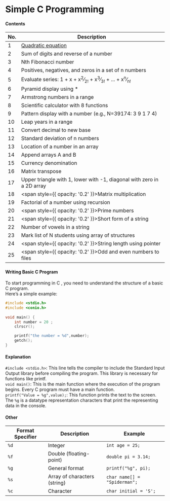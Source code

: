 # Simple C Programming

#### Contents

| No. | Description                                                    |
|-----|----------------------------------------------------------------|
| 1   | <a href="/fold1/sol1">Quadratic equation</a>                   |
| 2   | Sum of digits and reverse of a number                          |
| 3   | Nth Fibonacci number                                           |
| 4   | Positives, negatives, and zeros in a set of n numbers          |
| 5   | Evaluate series: 1 + x + x<sup>2</sup>&frasl;<sub>2!</sub> + x<sup>3</sup>&frasl;<sub>3!</sub> + ... + x<sup>n</sup>&frasl;<sub>n!</sub> |
| 6   | Pyramid display using *                                        |
| 7   | Armstrong numbers in a range                                   |
| 8   | Scientific calculator with 8 functions                         |
| 9   | Pattern display with a number (e.g., N=39174: 3 9 1 7 4)       |
| 10  | Leap years in a range                                          |
| 11  | Convert decimal to new base                                    |
| 12  | Standard deviation of n numbers                                |
| 13  | Location of a number in an array                               |
| 14  | Append arrays A and B                                          |
| 15  | Currency denomination                                          |
| 16  | Matrix transpose                                               |
| 17  | Upper triangle with 1, lower with -1, diagonal with zero in a 2D array |
| 18  | <span style={{ opacity: '0.2' }}>Matrix multiplication</span> |
| 19  | Factorial of a number using recursion                          |
| 20  | <span style={{ opacity: '0.2' }}>Prime numbers</span> |
| 21  | <span style={{ opacity: '0.2' }}>Short form of a string</span> |
| 22  | Number of vowels in a string                                   |
| 23  | Mark list of N students using array of structures               |
| 24  | <span style={{ opacity: '0.2' }}>String length using pointer</span> |
| 25  | <span style={{ opacity: '0.2' }}>Odd and even numbers to files</span> |



#### Writing Basic C Program

To start programming in C , you need to understand the structure of a basic C program.<br /> Here’s a simple example:

```c filename="main.c" /<conio.h>/ /clrscr();/ /getch();/ copy 
#include <stdio.h>
#include <conio.h>
 
void main() {
    int number = 20 ;
    clrscr();

    printf("the number = %d",number);
    getch();
}

```

#### Explanation

`#include <stdio.h>`: This line tells the compiler to include the Standard Input Output library before compiling the program. This library is necessary for functions like printf. <br />
`void main()`: This is the main function where the execution of the program begins. Every C program must have a main function. <br />
`printf("Value = %g",value);`: This function prints the text to the screen. <br /> The `%g` is a datatype representation characters that print the representing data in the console. 
#### Other


| Format Specifier | Description               | Example                           |
|------------------|---------------------------|-----------------------------------|
| `%d`             | Integer                   | `int age = 25;`                   |
| `%f`             | Double (floating-point)   | `double pi = 3.14;`               |
| `%g`             | General format            | `printf("%g", pi);` |
| `%s`             | Array of characters (string) | `char name[] = "Spiderman";`    |
| `%c`             | Character                 | `char initial = 'S';`             |

